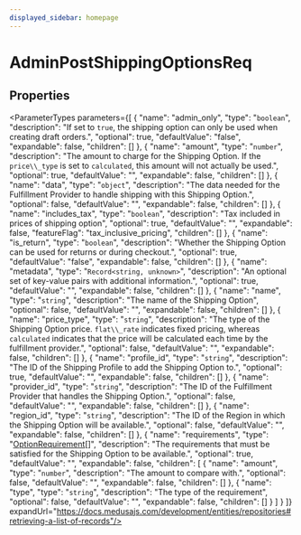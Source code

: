 ```yaml
---
displayed_sidebar: homepage
---
```



# AdminPostShippingOptionsReq

## Properties

<ParameterTypes parameters={[
  {
    "name": "admin_only",
    "type": "`boolean`",
    "description": "If set to `true`, the shipping option can only be used when creating draft orders.",
    "optional": true,
    "defaultValue": "false",
    "expandable": false,
    "children": []
  },
  {
    "name": "amount",
    "type": "`number`",
    "description": "The amount to charge for the Shipping Option. If the `price\\_type` is set to `calculated`, this amount will not actually be used.",
    "optional": true,
    "defaultValue": "",
    "expandable": false,
    "children": []
  },
  {
    "name": "data",
    "type": "`object`",
    "description": "The data needed for the Fulfillment Provider to handle shipping with this Shipping Option.",
    "optional": false,
    "defaultValue": "",
    "expandable": false,
    "children": []
  },
  {
    "name": "includes_tax",
    "type": "`boolean`",
    "description": "Tax included in prices of shipping option",
    "optional": true,
    "defaultValue": "",
    "expandable": false,
    "featureFlag": "tax_inclusive_pricing",
    "children": []
  },
  {
    "name": "is_return",
    "type": "`boolean`",
    "description": "Whether the Shipping Option can be used for returns or during checkout.",
    "optional": true,
    "defaultValue": "false",
    "expandable": false,
    "children": []
  },
  {
    "name": "metadata",
    "type": "`Record<string, unknown>`",
    "description": "An optional set of key-value pairs with additional information.",
    "optional": true,
    "defaultValue": "",
    "expandable": false,
    "children": []
  },
  {
    "name": "name",
    "type": "`string`",
    "description": "The name of the Shipping Option",
    "optional": false,
    "defaultValue": "",
    "expandable": false,
    "children": []
  },
  {
    "name": "price_type",
    "type": "`string`",
    "description": "The type of the Shipping Option price. `flat\\_rate` indicates fixed pricing, whereas `calculated` indicates that the price will be calculated each time by the fulfillment provider.",
    "optional": false,
    "defaultValue": "",
    "expandable": false,
    "children": []
  },
  {
    "name": "profile_id",
    "type": "`string`",
    "description": "The ID of the Shipping Profile to add the Shipping Option to.",
    "optional": true,
    "defaultValue": "",
    "expandable": false,
    "children": []
  },
  {
    "name": "provider_id",
    "type": "`string`",
    "description": "The ID of the Fulfillment Provider that handles the Shipping Option.",
    "optional": false,
    "defaultValue": "",
    "expandable": false,
    "children": []
  },
  {
    "name": "region_id",
    "type": "`string`",
    "description": "The ID of the Region in which the Shipping Option will be available.",
    "optional": false,
    "defaultValue": "",
    "expandable": false,
    "children": []
  },
  {
    "name": "requirements",
    "type": "[OptionRequirement](medusa.OptionRequirement.mdx)[]",
    "description": "The requirements that must be satisfied for the Shipping Option to be available.",
    "optional": true,
    "defaultValue": "",
    "expandable": false,
    "children": [
      {
        "name": "amount",
        "type": "`number`",
        "description": "The amount to compare with.",
        "optional": false,
        "defaultValue": "",
        "expandable": false,
        "children": []
      },
      {
        "name": "type",
        "type": "`string`",
        "description": "The type of the requirement",
        "optional": false,
        "defaultValue": "",
        "expandable": false,
        "children": []
      }
    ]
  }
]} expandUrl="https://docs.medusajs.com/development/entities/repositories#retrieving-a-list-of-records"/>
